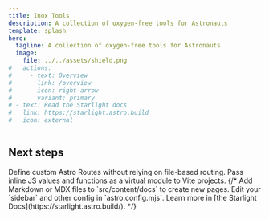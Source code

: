 ```yaml
---
title: Inox Tools
description: A collection of oxygen-free tools for Astronauts
template: splash
hero:
  tagline: A collection of oxygen-free tools for Astronauts
  image:
    file: ../../assets/shield.png
#   actions:
#     - text: Overview
#       link: /overview
#       icon: right-arrow
#       variant: primary
# - text: Read the Starlight docs
#   link: https://starlight.astro.build
#   icon: external
---
```



## Next steps

<CardGrid stagger>
	<InvisibleLink href="/custom-routing">
		<Card title="Custom Astro Routing" icon="add-document">
			Define custom Astro Routes without relying on file-based routing.
		</Card>
	</InvisibleLink>
	<InvisibleLink href="/inline-mod">
		<Card title="Inline Virtual Module" icon="pencil">
			Pass inline JS values and functions as a virtual module to Vite projects.
		</Card>
	</InvisibleLink>
	{/* <Card title="Add new content" icon="add-document">
		Add Markdown or MDX files to `src/content/docs` to create new pages.
	</Card>
	<Card title="Configure your site" icon="setting">
		Edit your `sidebar` and other config in `astro.config.mjs`.
	</Card>
	<Card title="Read the docs" icon="open-book">
		Learn more in [the Starlight Docs](https://starlight.astro.build/).
	</Card> */}
</CardGrid>
